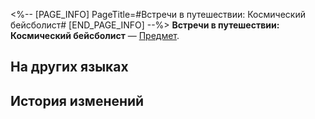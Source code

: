 <%-- [PAGE_INFO]
PageTitle=#Встречи в путешествии: Космический бейсболист#
[END_PAGE_INFO] --%>
{{Предмет Инфобокс
|id          = 309009
|Изображение = Предмет Встречи в путешествии- Космический бейсболист.png
|Тип         = 
|Инвентарь   = 
|Редкость    = 4
|Эффект      = 
|Описание    = Красивый конверт с индивидуальным билетом. При использовании вы можете выбрать одного из следующих персонажей 4★:<br />Галлахер, Миша, Ханья, Сюэи.
}}
{{Описание|«Встречайте новых спутников в своих путешествиях».}}
'''Встречи в путешествии: Космический бейсболист''' — [[Предмет]].

==На других языках==
{{На других языках
|en   = Fateful Crossings: Galactic Baseballer
|zhs  = 旅程之遇：「银河球棒侠」
|zht  = 旅程之遇：「銀河球棒俠」
|ja   = 旅の出会い：「銀河打者」
|ko   = 여정에서의 만남: 「은하 방망이 협객」
|es   = Encuentros en el viaje: Bate Galáctico
|fr   = Rencontre&nbsp;: Batte galactique
|ru   = Встречи в путешествии: Космический бейсболист
|th   = การพบพานระหว่างเดินทาง: อัศวินเบสบอลแห่งกาแล็กซี
|vi   = Hành Trình Gặp Gỡ: Hiệp Sĩ Gậy Bóng Chày Ngân Hà
|de   = Schicksalhafte Begegnungen: Galaktischer Baseballer
|id   = Fateful Crossings: "Manusia Pentung"
|pt   = Encontro Destinado: Grande Jogador de Beisebol da Galáxia
}}

==История изменений==
{{История изменений|3.5}}